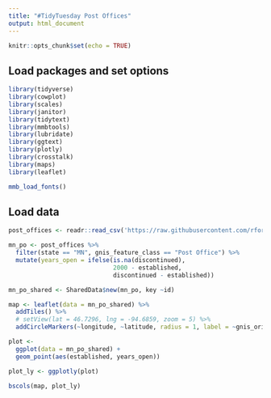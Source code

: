 ```yaml
---
title: "#TidyTuesday Post Offices"
output: html_document
---
```


```r
knitr::opts_chunk$set(echo = TRUE)
```

## Load packages and set options

```r
library(tidyverse)
library(cowplot)
library(scales)
library(janitor)
library(tidytext)
library(mmbtools)
library(lubridate)
library(ggtext)
library(plotly)
library(crosstalk)
library(maps)
library(leaflet)

mmb_load_fonts()
```

## Load data

```r
post_offices <- readr::read_csv('https://raw.githubusercontent.com/rfordatascience/tidytuesday/master/data/2021/2021-04-13/post_offices.csv')
```

```r
mn_po <- post_offices %>% 
  filter(state == "MN", gnis_feature_class == "Post Office") %>% 
  mutate(years_open = ifelse(is.na(discontinued), 
                             2000 - established, 
                             discontinued - established))
```

```r
mn_po_shared <- SharedData$new(mn_po, key ~id)
```


```r
map <- leaflet(data = mn_po_shared) %>% 
  addTiles() %>%  
  # setView(lat = 46.7296, lng = -94.6859, zoom = 5) %>%
  addCircleMarkers(~longitude, ~latitude, radius = 1, label = ~gnis_orig_name)
```

```r
plot <- 
  ggplot(data = mn_po_shared) +
  geom_point(aes(established, years_open))

plot_ly <- ggplotly(plot)
```

```r
bscols(map, plot_ly)
```

